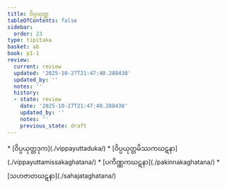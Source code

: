 ```yaml
---
title: ဝိပ္ပယုတ္တ
tableOfContents: false
sidebar:
  order: 23
type: tipitaka
basket: ab
book: p1-1
review:
  current: review
  updated: '2025-10-27T21:47:40.288438'
  updated_by: ''
  notes: ''
  history:
  - state: review
    date: '2025-10-27T21:47:40.288438'
    updated_by: ''
    notes: ''
    previous_state: draft
---
```



<ReviewStatus review={frontmatter.review} showDetails={true} />

<HypothesisAnnotation frontmatter={frontmatter} />

<DynamicBreadcrumb />



<TableOfContents book="p1-1">
* [ဝိပ္ပယုတ္တဒုက](./vippayuttaduka/)
* [ဝိပ္ပယုတ္တမိဿကဃဋနာ](./vippayuttamissakaghatana/)
* [ပကိဏ္ဏကဃဋနာ](./pakinnakaghatana/)
* [သဟဇာတဃဋနာ](./sahajataghatana/)
</TableOfContents>